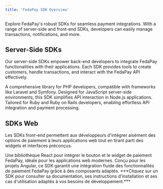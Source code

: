 ```yaml
---
title: 'FedaPay SDK Overview'
---
```


Explore FedaPay's robust SDKs for seamless payment integrations. With a range of server-side and front-end SDKs, developers can easily manage transactions, notifications, and more.

## Server-Side SDKs

Our server-side SDKs empower back-end developers to integrate FedaPay functionalities with their applications. Each SDK provides tools to create customers, handle transactions, and interact with the FedaPay API effectively.

<CardGroup cols={2}>
  <Card title="PHP" icon="php" href="/sdks/en/php-en">
    A comprehensive library for PHP developers, compatible with frameworks like Laravel and Symfony.
  </Card>

  <Card title="Node.js" icon="node" href="/sdks/en/nodejs-en">
   Designed for JavaScript server-side environments, this SDK simplifies API interaction in Node.js applications.
  </Card>

  <Card title="Ruby" icon="gem" href="/sdks/en/ruby-en">
   Tailored for Ruby and Ruby on Rails developers, enabling effortless API integration and payment processing.
  </Card>
</CardGroup>

## SDKs Web

Les SDKs front-end permettent aux développeurs d'intégrer aisément des options de paiement à leurs applications web tout en tirant parti des widgets et interfaces préconçus.

<CardGroup cols={2}>
  <Card title="React" icon="react" href="/sdks/fr/reactjs-fr">
    Une bibliothèque React pour intégrer le bouton et le widget de paiement FedaPay, idéale pour les applications web modernes.
  </Card>

  <Card title="Angular" icon="angular" href="/sdks/fr/angular-fr">
    Conçu pour les projets Angular, ce SDK garantit une intégration fluide des fonctionnalités de paiement FedaPay grâce à des composants adaptés.
  </Card>
</CardGroup>

<Note>
  ***Cliquez sur un SDK pour consulter sa documentation, ses instructions d'installation et ses cas d'utilisation adaptés à vos besoins de développement.***
</Note>